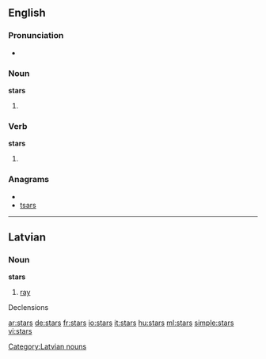 ==English==

===Pronunciation===
*{{audio|en-us-stars.ogg|Audio (US)}}

===Noun===
'''stars'''

# {{plural of|[[star]]}}

===Verb===
'''stars'''

# {{third-person singular of|[[star]]}}

===Anagrams===
* {{alphagram|arsst}}
* [[tsars#English|tsars]]

----

==Latvian==

===Noun===
'''stars'''

# [[ray]]

Declensions
{{lv-noun-d1|star|s}}

[[Category:Latvian nouns]]

[[ar:stars]]
[[de:stars]]
[[fr:stars]]
[[io:stars]]
[[it:stars]]
[[hu:stars]]
[[ml:stars]]
[[simple:stars]]
[[vi:stars]]